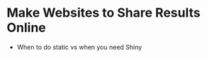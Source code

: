 # Make Websites to Share Results Online {#websites-chapter} 

- When to do static vs when you need Shiny
